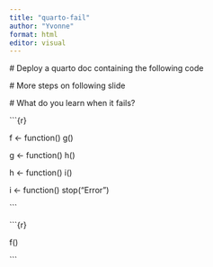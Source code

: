 ```yaml
---
title: "quarto-fail"
author: "Yvonne"
format: html
editor: visual
---
```


\# Deploy a quarto doc containing the following code

\# More steps on following slide

\# What do you learn when it fails?

\`\`\`{r}

f \<- function() g()

g \<- function() h()

h \<- function() i()

i \<- function() stop("Error")

\`\`\`

\`\`\`{r}

f()

\`\`\`

